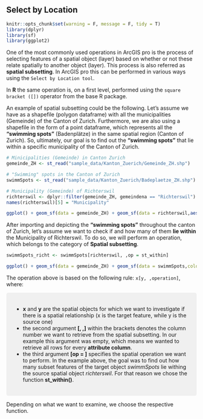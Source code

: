 ## Select by Location

```r
knitr::opts_chunk$set(warning = F, message = F, tidy = T)
library(dplyr)
library(sf)
library(ggplot2)
```
One of the most commonly used operations in ArcGIS pro is the process of selecting features of a spatial object (layer) based on whether or not these relate spatially to another object (layer). This process is also referred as __spatial subsetting__. In ArcGIS pro this can be performed in various ways using the `Select by Location tool`. 

In __R__ the same operation is, on a first level, performed using the `square bracket ([])` operator from the base R package.

An example of spatial subsetting could be the following. Let's assume we have as a shapefile (polygon dataframe) with all the municipalities (Gemeinde) of the Canton of Zurich. Furthermore, we are also using a shapefile in the form of a point dataframe, which represents all the __"swimming spots"__ (Badenplätze) in the same spatial region (Canton of Zurich). So, ultimately, our goal is to find out the __"swimming spots"__ that lie within a specific municipality of the Canton of Zurich. 


```r

# Minicipalities (Gemeinde) in Canton Zurich
gemeinde_ZH <- st_read("sample_data/Kanton_Zuerich/Gemeinde_ZH.shp")

# "Swimming" spots in the Canton of Zurich
swimmSpots <- st_read("sample_data/Kanton_Zuerich/Badeplaetze_ZH.shp")
```

```r
# Municipality (Gemeinde) of Richterswil 
richterswil <- dplyr::filter(gemeinde_ZH, gemeindena == "Richterswil")
names(richterswil)[5] = "Municipality"

ggplot() + geom_sf(data = gemeinde_ZH) + geom_sf(data = richterswil,aes(fill = Municipality)) + geom_sf(data = swimmSpots,color = "blue") + ggtitle("Swimming spots in the Canton of Zurich") + theme_minimal()
```

After importing and depicting the __"swimming spots"__ throughout the canton of Zurich, let's assume we want to check if and how many of them __lie within__ the Municipality of Richterswil. To do so, we will perform an operation, which belongs to the category of __Spatial subsetting__.

```r
swimmSpots_richt <- swimmSpots[richterswil, ,op = st_within]
```

```r
ggplot() + geom_sf(data = gemeinde_ZH) + geom_sf(data = swimmSpots,color = "blue") + geom_sf(data = richterswil, fill = "white") + geom_sf(data = swimmSpots_richt, color = "red") + ggtitle("Swimming spots in the Canton of Zurich") + theme_minimal() 
```

The operation above is based on the following rule: `x[y, ,operation]`, where:  

<style>

div.note { background-color:#f0f0f0; border-radius: 5px; padding: 20px;}
</style>
<div class = "note">

-  __x__ and __y__ are the spatial objects for which we want to investigate if there is a spatial relationship (x is the target feature, while y is the source one)  
-  the second argument __[, ,]__ within the brackets denotes the column number we want to retrieve from the spatial subsetting. In our example this argument was empty, which means we wanted to retrieve all rows for every __attribute column__.  
-  the third argument __[op = ]__ specifies the spatial operation we want to perform. In the example above, the goal was to find out how many subset features of the target object _swimmSpots_ lie withing the source spatial object _richterswil_. For that reason we chose the function __st_within()__.

</div>

Depending on what we want to examine, we choose the respective function.

